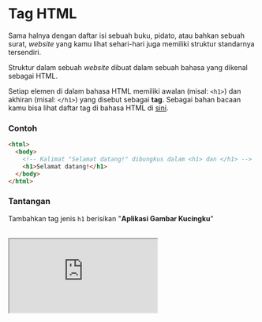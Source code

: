 # Tag HTML

Sama halnya dengan daftar isi sebuah buku, pidato, atau bahkan sebuah surat, _website_ yang kamu lihat sehari-hari juga memiliki struktur standarnya tersendiri.

Struktur dalam sebuah _website_ dibuat dalam sebuah bahasa yang dikenal sebagai HTML.

Setiap elemen di dalam bahasa HTML memiliki awalan (misal: `<h1>`) dan akhiran (misal: `</h1>`) yang disebut sebagai **tag**. Sebagai bahan bacaan kamu bisa lihat daftar tag di bahasa HTML di [sini](https://www.w3schools.com/tags/default.asp).

### Contoh

```html
<html>
  <body>
    <!-- Kalimat "Selamat datang!" dibungkus dalam <h1> dan </h1> -->
    <h1>Selamat datang!</h1>
  </body>
</html>
```

### Tantangan

Tambahkan tag jenis `h1` berisikan "**Aplikasi Gambar Kucingku**"

<br />

<iframe
  src="https://stackblitz.com/fork/ngodingorg-a1?ctl=1&embed=1&file=index.html&hideExplorer=1"
  style={{ width: "100%", height: "564px" }}
/>

### Solusi

[Buka Solusi](https://stackblitz.com/fork/ngodingorg-a1-solution?file=index.html)
